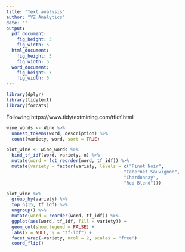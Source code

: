 ```yaml
---
title: "Text analysis"
author: "YZ Analytics"
date: ""
output: 
  pdf_document:
    fig_height: 3
    fig_width: 5
  html_document:
    fig_height: 3
    fig_width: 5
  word_document:
    fig_height: 3
    fig_width: 5
---
```


```r
library(dplyr)
library(tidytext)
library(forcats)
```

Following https://www.tidytextmining.com/tfidf.html

```r
wine_words <- Wine %>%
  unnest_tokens(word, description) %>%
  count(variety, word, sort = TRUE)
```

```r
plot_wine <- wine_words %>%
  bind_tf_idf(word, variety, n) %>%
  mutate(word = fct_reorder(word, tf_idf)) %>%
  mutate(variety = factor(variety, levels = c("Pinot Noir",
                                            "Cabernet Sauvignon", 
                                            "Chardonnay",
                                            "Red Blend")))

plot_wine %>% 
  group_by(variety) %>% 
  top_n(15, tf_idf) %>% 
  ungroup() %>%
  mutate(word = reorder(word, tf_idf)) %>%
  ggplot(aes(word, tf_idf, fill = variety)) +
  geom_col(show.legend = FALSE) +
  labs(x = NULL, y = "tf-idf") +
  facet_wrap(~variety, ncol = 2, scales = "free") +
  coord_flip()
```


